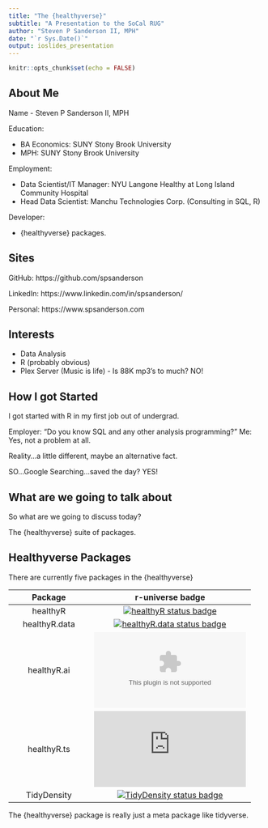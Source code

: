 ```yaml
---
title: "The {healthyverse}"
subtitle: "A Presentation to the SoCal RUG"
author: "Steven P Sanderson II, MPH"
date: "`r Sys.Date()`"
output: ioslides_presentation
---
```


```r
knitr::opts_chunk$set(echo = FALSE)
```

## About Me

Name - Steven P Sanderson II, MPH

Education:

- BA Economics: SUNY Stony Brook University
- MPH: SUNY Stony Brook University

Employment:

- Data Scientist/IT Manager: NYU Langone Healthy at Long Island Community Hospital
- Head Data Scientist: Manchu Technologies Corp. (Consulting in SQL, R)

Developer:

- {healthyverse} packages.

## Sites

GitHub: https://github.com/spsanderson

LinkedIn: https://www.linkedin.com/in/spsanderson/

Personal: https://www.spsanderson.com

## Interests

- Data Analysis
- R (probably obvious)
- Plex Server (Music is life) - Is 88K mp3's to much? NO!

## How I got Started

I got started with R in my first job out of undergrad.

Employer: "Do you know SQL and any other analysis programming?"
Me: Yes, not a problem at all.

Reality...a little different, maybe an alternative fact.

SO...Google Searching...saved the day? YES!

## What are we going to talk about

So what are we going to discuss today?

The {healthyverse} suite of packages.

## Healthyverse Packages

There are currently five packages in the {healthyverse}


| Package | r-universe badge |
|:-------:|:----------------:|
| healthyR |  [![healthyR status badge](https://spsanderson.r-universe.dev/badges/healthyR)](https://spsanderson.r-universe.dev) |
| healthyR.data |  [![healthyR.data status badge](https://spsanderson.r-universe.dev/badges/healthyR.data)](https://spsanderson.r-universe.dev) |
| healthyR.ai | [![healthyR.ai status badge](https://spsanderson.r-universe.dev/badges/healthyR.ai)](https://spsanderson.r-universe.dev) |
| healthyR.ts | [![healthyR.ts status badge](https://spsanderson.r-universe.dev/badges/healthyR.ts)](https://spsanderson.r-universe.dev) |
| TidyDensity | [![TidyDensity status badge](https://spsanderson.r-universe.dev/badges/TidyDensity)](https://spsanderson.r-universe.dev) |

The {healthyverse} package is really just a meta package like tidyverse.

